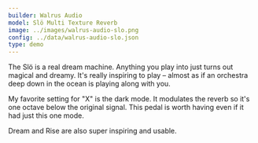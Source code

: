 ```yaml
---
builder: Walrus Audio
model: Slö Multi Texture Reverb
image: ../images/walrus-audio-slo.png
config: ../data/walrus-audio-slo.json
type: demo
---
```


The Slö is a real dream machine. Anything you play into just turns out magical and dreamy. It's really inspiring to play – almost as if an orchestra deep down in the ocean is playing along with you.

My favorite setting for "X" is the dark mode. It modulates the reverb so it's one octave below the original signal. This pedal is worth having even if it had just this one mode.

Dream and Rise are also super inspiring and usable.
